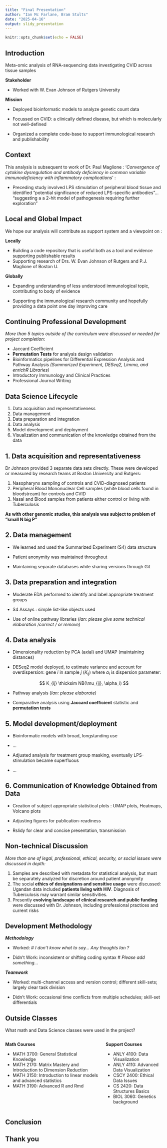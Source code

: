 ```yaml
---
title: "Final Presentation"
author: "Ian Mc Farlane, Bram Stults"
date: "2025-04-16"
output: slidy_presentation
---
```


```r
knitr::opts_chunk$set(echo = FALSE)
```

## Introduction

Meta-omic analysis of RNA-sequencing data investigating CVID across tissue samples

**Stakeholder**

-   Worked with W. Evan Johnson of Rutgers University

**Mission**

-   Deployed bioinformatic models to analyze genetic count data

-   Focussed on CVID: a clinically defined disease, but which is molecularly not well-defined

-   Organized a complete code-base to support immunological research and publishability

## Context

This analysis is subsequent to work of Dr. Paul Maglione : '*Convergence of cytokine dysregulation and antibody deficiency in common variable immunodeficiency with inflammatory complications*' :

-   Preceding study involved LPS stimulation of peripheral blood tissue and identified "potential significance of reduced LPS-specific antibodies"... "suggesting a a 2-hit model of pathogenesis requiring further exploration"

## Local and Global Impact

We hope our analysis will contribute as support system and a viewpoint on :

**Locally**

-   Building a code repository that is useful both as a tool and evidence supporting publishable results
-   Supporting research of Drs. W. Evan Johnson of Rutgers and P.J. Maglione of Boston U.

**Globally**

-   Expanding understanding of less understood immunological topic, contributing to body of evidence

-   Supporting the immunological research community and hopefully providing a data point one day improving care

## Continuing Professional Development

*More than 5 topics outside of the curriculum were discussed or needed for project completion:*

-   Jaccard Coefficient
-   **Permutation Tests** for analysis design validation
-   Bioinformatics pipelines for Differential Expression Analysis and Pathway Analysis *(Summarized Experiment, DESeq2, Limma, and enrichR Libraries)*
-   Introductory Immunology and Clinical Practices
-   Professional Journal Writing

## Data Science Lifecycle

1.  Data acquisition and representativeness
2.  Data management
3.  Data preparation and integration
4.  Data analysis
5.  Model development and deployment
6.  Visualization and communication of the knowledge obtained from the data

## 1. Data acquisition and representativeness

Dr Johnson provided 3 separate data sets directly. These were developed or measured by research teams at Boston University and Rutgers:

1.  Nasopharynx sampling of controls and CVID-diagnosed patients
2.  Peripheral Blood Mononuclear Cell samples (white blood cells found in bloodstream) for controls and CVID
3.  Nasal and Blood samples from patients either control or living with Tuberculosis

**As with other genomic studies, this analysis was subject to problem of "small N big P"**

## 2. Data management

-   We learned and used the Summarized Experiment (S4) data structure

-   Patient anonymity was maintained throughout

-   Maintaining separate databases while sharing versions through Git

## 3. Data preparation and integration

-   Moderate EDA performed to identify and label appropriate treatment groups

-   S4 Assays : simple list-like objects used

-   Use of online pathway libraries (*Ian: please give some technical elaboration /correct / or remove)*

## 4. Data analysis

-   Dimensionality reduction by PCA (axial) and UMAP (maintaining distances)

-   DESeq2 model deployed, to estimate variance and account for overdispersion: gene $i$ in sample $j$ ($K_{ij}$) where $\alpha_i$ is dispersion parameter:

$$
K_{ij} \thicksim NB(\mu_{ij}, \alpha_i)
$$

-   Pathway analysis (*Ian: please elaborate)*

-   Comparative analysis using **Jaccard coefficient** statistic and **permutation tests**

## 5. Model development/deployment

-   Bioinformatic models with broad, longstanding use

-   ...

-   Adjusted analysis for treatment group masking, eventually LPS-stimulation became superfluous

-   ...

## 6. Communication of Knowledge Obtained from Data

-   Creation of subject appropriate statistical plots : UMAP plots, Heatmaps, Volcano plots

-   Adjusting figures for publication-readiness

-   Rslidy for clear and concise presentation, transmission

## Non-technical Discussion

*More than one of legal, professional, ethical, security, or social issues were discussed in depth:*

1.  Samples are described with metadata for statistical analysis, but must be separately analyzed for discretion around patient anonymity
2.  The social **ethics of designations and sensitive usage** were discussed: Ugandan data included **patients living with HIV**. Diagnosis of Tuberculosis may warrant similar sensitivities.
3.  Presently **evolving landscape of clinical research and public funding** were discussed with Dr. Johnson, including professional practices and current risks

## Development Methodology

***Methodology***

-   Worked: \# *I don't know what to say... Any thoughts Ian ?*

-   Didn't Work: inconsistent or shifting coding syntax \# *Please add something...*

***Teamwork***

-   Worked: multi-channel access and version control; different skill-sets; largely clear task division

-   Didn't Work: occasional time conflicts from multiple schedules; skill-set differentials

## Outside Classes

What math and Data Science classes were used in the project?

::::: columns
::: column
**Math Courses**

-   MATH 3700: General Statistical Knowledge
-   MATH 2170: Matrix Mastery and Introduction to Dimension Reduction
-   MATH 3150: Introduction to linear models and advanced statistics
-   MATH 3190: Advanced R and Rmd
:::

::: column
**Support Courses**

-   ANLY 4100: Data Visualization
-   ANLY 4110: Advanced Data Visualization
-   CSCY 2400: Ethical Data Issues
-   CS 2420: Data Structures Basics
-   BIOL 3060: Genetics background
:::
:::::

## Conclusion

## Thank you
